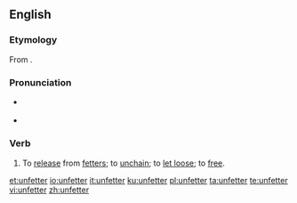 ==English==

===Etymology===
From {{prefix|un|fetter|lang=en}}.

===Pronunciation===
* {{a|GenAm}} {{IPA|/ʌnˈfɛtɚ/|[ʌnˈfɛɾɚ]|lang=en}}
* {{rhymes|ɛtə(ɹ)|lang=en}}

===Verb===
{{en-verb}}

# To [[release]] from [[fetter]]s; to [[unchain]]; to [[let loose]]; to [[free]].

[[et:unfetter]]
[[io:unfetter]]
[[it:unfetter]]
[[ku:unfetter]]
[[pl:unfetter]]
[[ta:unfetter]]
[[te:unfetter]]
[[vi:unfetter]]
[[zh:unfetter]]